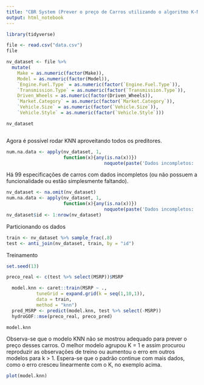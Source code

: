 ```yaml
---
title: "CBR System (Prever o preço de Carros utilizando o algoritmo K-Nearest Neighbors)"
output: html_notebook
---
```



```r
library(tidyverse)
```


```r
file <- read.csv("data.csv")
file
```


```r
nv_dataset <- file %>%
  mutate(
    Make = as.numeric(factor(Make)),
    Model = as.numeric(factor(Model)),
    `Engine.Fuel.Type` = as.numeric(factor(`Engine.Fuel.Type`)),
    `Transmission.Type` = as.numeric(factor(`Transmission.Type`)),
    Driven_Wheels = as.numeric(factor(Driven_Wheels)),
    `Market.Category` = as.numeric(factor(`Market.Category`)),
    `Vehicle.Size` = as.numeric(factor(`Vehicle.Size`)),
    `Vehicle.Style` = as.numeric(factor(`Vehicle.Style`))) 

nv_dataset
```

```r

```

Agora é possível rodar KNN aproveitando todos os preditores.


```r
num.na.data <- apply(nv_dataset, 1, 
                     function(x){any(is.na(x))})
                                    noquote(paste('Dados incompletos: ', sum(num.na.data)))
```
 Há 99 especificações de carros com dados incompletos (ou não possuem a funcionalidade ou estão simplesmente faltando). 
 
```r
nv_dataset <- na.omit(nv_dataset)
num.na.data <- apply(nv_dataset, 1, 
                     function(x){any(is.na(x))})
                                    noquote(paste('Dados incompletos: ', sum(num.na.data)))
nv_dataset$id <- 1:nrow(nv_dataset)
```

Particionando os dados

```r
train <- nv_dataset %>% sample_frac(.8)
test <- anti_join(nv_dataset, train, by = "id") 
```



Treinamento

```r
set.seed(13)

preco_real <- c(test %>% select(MSRP))$MSRP

  model.knn <- caret::train(MSRP ~ .,
           tuneGrid = expand.grid(k = seq(1,10,1)),
           data = train,
           method = "knn")
  pred_MSRP <- predict(model.knn, test %>% select(-MSRP))
  hydroGOF::mse(preco_real, preco_pred)

model.knn
```


Observa-se que o modelo KNN não se mostrou adequado para prever o preço desses carros. O melhor modelo agrupou K = 1 e assim procurou reproduzir as observações de treino ou aumentou o erro em outros modelos para k > 1. Espera-se que o padrão continue com mais dados, como o erro cresceu linearmente com o K, no exemplo acima.

```r
plot(model.knn)
```









